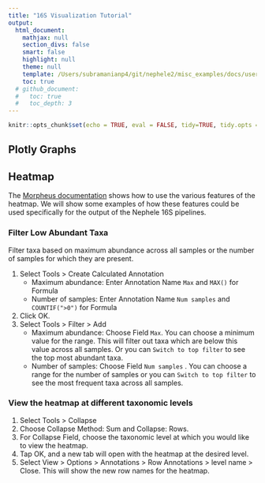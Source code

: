 ```yaml
---
title: "16S Visualization Tutorial"
output:
  html_document:
    mathjax: null
    section_divs: false
    smart: false
    highlight: null
    theme: null
    template: /Users/subramanianp4/git/nephele2/misc_examples/docs/user_doc_template.html
    toc: true
  # github_document:
  #   toc: true
  #   toc_depth: 3
---
```

```r
knitr::opts_chunk$set(echo = TRUE, eval = FALSE, tidy=TRUE, tidy.opts = list(width.cutoff=80))
```

## Plotly Graphs



## Heatmap

The [Morpheus documentation](https://software.broadinstitute.org/morpheus/documentation.html) shows how to use the various features of the heatmap.  We will show some examples of how these features could be used specifically for the output of the Nephele 16S pipelines.

### Filter Low Abundant Taxa

Filter taxa based on maximum abundance across all samples or the number of samples for which they are present.

1. Select Tools > Create Calculated Annotation 
   - Maximum abundance: Enter Annotation Name `Max` and `MAX()` for Formula
   - Number of samples: Enter Annotation Name `Num samples` and `COUNTIF(">0")` for Formula
2. Click OK.
3. Select Tools > Filter > Add
   - Maximum abundance: Choose Field `Max`.  You can choose a minimum value for the range.  This will filter out taxa which are below this value across all samples.  Or you can `Switch to top filter` to see the top most abundant taxa.
   - Number of samples: Choose Field `Num samples` .  You can choose a range for the number of samples or you can `Switch to top filter` to see the most frequent taxa across all samples. 



### View the heatmap at different taxonomic levels

1. Select Tools > Collapse 
2. Choose Collapse Method: Sum and Collapse: Rows.  
3. For Collapse Field, choose the taxonomic level at which you would like to view the heatmap.
4. Tap OK, and a new tab will open with the heatmap at the desired level.
5. Select View > Options > Annotations > Row Annotations > level name > Close.  This will show the new row names for the heatmap.

